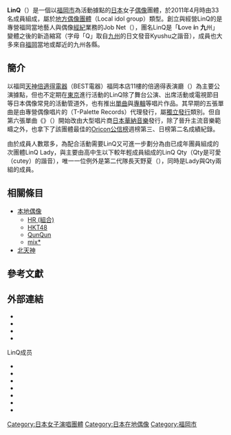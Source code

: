 {{NoteTA
|1=zh-tw:團體;zh-cn:组合;zh-hk:組合;
}}
{{Otheruses|subject=日本的一个女子偶像团体|other=LINQ的其他意思|LINQ}}
{{藝人
| 姓名 = LinQ
| 類型 = 組合
| 圖片     =
| 圖片尺寸  =
| 国籍     = {{JPN}}
| 職業 = 
| 語言 = [[日語|日語]]
| 音樂類型 = [[日本流行音樂|日本流行音樂]]
| 出道日期 = 2011年4月
| 出道作   = 《[[初次見面|初次見面]]》（{{lang|ja|ハジメマシテ}}）
| 唱片公司 = {{link-ja|調色盤唱片|T-Palette Records}}<br>（T-Palette Records）<br>[[日本華納音樂|日本華納音樂]]<br>（Warner Music Japan）<br>[[avex_trax|愛貝克思]]<br>(Avex Trax)
| 經紀公司 = Job Net
| 官方網站 = {{url|www.loveinq.com/}}
| 相關團體 = [[TRICK8f|TRICK8f]]、[[Lovit's!|Lovit's!]]
| 現任成員 =
| 過往成員 = 
}}

'''LinQ'''（{{lang-ja|リンク}}）是一個以[[福岡市|福岡市]]為活動據點的[[日本|日本]]女子[[日本偶像|偶像]]團體，於2011年4月時由33名成員組成，屬於[[在地偶像|地方偶像團體]]（Local idol group）類型。創立與經營LinQ的是專營福岡當地藝人與偶像[[經紀人|經紀]]業務的Job Net（{{lang|ja|ジョブネット}}），團名LinQ是「'''L'''ove '''i'''n '''九'''州」變體之後的新造縮寫（字母「Q」取自[[九州_(日本)|九州]]的日文發音Kyushu之諧音），成員也大多來自[[福岡縣|福岡]]當地或鄰近的九州各縣。{{R|FukuokaWalker}}

==簡介==
以福岡[[天神_(福岡市)|天神]][[倍適得電器|倍適得電器]]（BEST電器）福岡本店11樓的倍適得表演廳（{{lang|ja|ベストホール}}）為主要公演據點，但也不定期在[[東京都|東京]]進行活動的LinQ除了舞台公演、出席活動或電視節目等日本偶像常見的活動管道外，也有推出[[單曲|單曲]]與[[錄音室專輯|專輯]]等唱片作品{{R|Oricon20130206}}。其早期的五張單曲是由專營偶像唱片的{{link-ja|調色盤唱片|T-Palette Records}}（T-Palette Records）代理發行，屬[[獨立音樂|獨立發行]]類別。但自第六張單曲《{{link-ja|下課鐘結束後|チャイムが終われば}}》（{{lang|ja|チャイムが終われば}}）開始改由大型唱片商[[日本華納音樂|日本華納音樂]]發行，除了晉升主流音樂範疇之外，也拿下了該團體最佳的[[Oricon公信榜|Oricon公信榜]]週榜第三、日榜第二名成績紀錄{{R|Oricon20130417}}。

由於成員人數眾多，為配合活動需要LinQ又可進一步劃分為由已成年團員組成的次團體LinQ Lady，與主要由高中生以下較年輕成員組成的LinQ Qty（Qty是可愛（cutey）的諧音），唯一一位例外是第二代隊長天野夏（{{lang|ja|天野なつ}}），同時是Lady與Qty兩組的成員。
<!----過期資訊，暫時隱藏
==成員==
{| class="wikitable" style="text-align:center; font-size:small"
!姓名!!讀音!!暱稱!!備考
|-
|秋山ありす||{{lang|ja|あきやま ありす}}||{{lang|ja|ありす}}||LinQ 副隊長
|-
|天野なつ||{{lang|ja|あまの なつ}}||{{lang|ja|なつ、あまなつ}}||
|-
|一之瀬みく||{{lang|ja|いちのせ みく||{{lang|ja|みくりん}}||
|-
|上原あさみ||{{lang|ja|うえはら あさみ}}||{{lang|ja|あさみん}}||LinQ 隊長<br>前[[HR_(組合)|HR]]1期生
|-
|大石芽依||{{lang|ja|おおいし めい}}||{{lang|ja|めいめい}}|| 
|-
|岸田麻佑||{{lang|ja|きしだ まゆ}}||{{lang|ja|きしまゆ}}||
|-
|坂井朝香||{{lang|ja|さかい あさか}}||{{lang|ja|あーたん}}}}||
|-
|櫻愛美||{{lang|ja|さくら まなみ}}||{{lang|ja|まなみん}}||
|-
|城崎はるな||{{lang|ja|しろさき はるな}}||{{lang|ja|はるちゃん}}||LinQ Qty 副隊長
|-
|高木悠未||{{lang|ja|たかき ゆうみ}}||{{lang|ja|ゆうみん}}||
|-
|姫崎愛未||{{lang|ja|ひめさき あみ}}||{{lang|ja|あーみん}}||
|-
|桃咲まゆ||{{lang|ja|ももさき まゆ}}||{{lang|ja|ももまゆ}}||
|-
|吉川千愛||{{lang|ja|よしかわ ちあき}}||{{lang|ja|ちあっきー||
|-
|好野紗亜也||{{lang|ja|よしの さあや}}||{{lang|ja|よしにょ}}||LinQ Qty 隊長
|-
|奥村ゆい||{{lang|ja|おくむら ゆい}}||{{lang|ja|ゆんさま}}||
|-
|杉本ゆさ||{{lang|ja|すぎもと ゆさ}}||{{lang|ja|ゆさゆさ}}||
|-
|松村くるみ||{{lang|ja|まつむら くるみ}}||{{lang|ja|くるみん、だご}}||
|-
|池田真亞子||{{lang|ja|いけだ まあこ||まあちゃん||
|-
|芹澤怜奈||{{lang|ja|せりさわ れな||れなちぃ、れなふぃー||
|-
|服部さやか||{{lang|ja|はっとり さやか||さやっち、さやか||
|-
|原直子||{{lang|ja|はら なおこ||なおたん、なおちゃん||LinQ副隊長
|-
|深瀨智聖||{{lang|ja|ふかせ ちせい||ちーちゃん、ちーさん||
|}
---->

<!----
==唱片==
#ハジメマシテ / for you / なう。（2011年6月27日）
#:typeA面單曲
#カロリーなんて / きもち / 手をつないで（2011年11月9日）
#:typeA面單曲
---->

==相關條目==
*[[本地偶像|本地偶像]]
**[[HR_(組合)|HR (組合)]]
**[[HKT48|HKT48]]
**[[QunQun|QunQun]]
**[[mix*|mix*]]
*[[北天神|北天神]]

==參考文獻==
{{reflist|
<ref name="FukuokaWalker">{{cite web |url=http://www.news-gate.jp/article/30002/ |language=ja |script-title=ja:地元のからあげクンも突撃PR！ “九州ラブ”なご当地アイドルとは |publisher=Walker Plus（轉自福岡Walker） |date=2012年5月5日 |accessdate=2013年8月27日 |deadurl=yes |archiveurl=https://web.archive.org/web/20131009202258/http://www.news-gate.jp/article/30002/ |archivedate=2013年10月9日 }}</ref>

<ref name="Oricon20130206">{{cite web |url=http://www.oricon.co.jp/news/rankmusic/2021434/full/ |language=ja |script-title=ja:インディーズ女性アイドルグループの2作がTOP10入り～LinQ、初登場5位 |publisher=[[Oricon|Oricon Style]] |date=2013年2月6日 |accessdate=2013年8月27日 |archive-date=2013年6月3日 |archive-url=https://web.archive.org/web/20130603104856/http://www.oricon.co.jp/news/rankmusic/2021434/full/ |dead-url=no }}</ref>

<ref name="Oricon20130417">{{cite web |url=http://www.oricon.co.jp/news/music/2023768/full/ |language=ja |script-title=ja:LinQ、福岡・東京で同時ライブ！　メジャーデビュー曲が初日2位発進 |publisher=[[Oricon|Oricon Style]] |date=2013年4月17日 |accessdate=2013年8月27日 |archive-date=2013年5月23日 |archive-url=https://web.archive.org/web/20130523220120/http://www.oricon.co.jp/news/music/2023768/full/ |dead-url=no }}</ref>
}}

==外部連結==
* {{Official|https://www.loveinq.com/|LinQ 公式サイト}}
* {{twitter|linq_official|LinQ オフィシャル}}
* {{facebook|loveinq|LinQ オフィシャル}}
* {{YouTube|user=Linqofficial|LinQ オフィシャルYouTube}}

LinQ成员
* {{Twitter|chiaki_yo|吉川千愛(LinQ)}}
* {{Twitter|yuumi_takaki|髙木悠未(LinQ)}}
* {{Twitter|araki_sakura|新木さくら(LinQ)}}
* {{Twitter|rana_kaizuki|海月らな(LinQ)}}
* {{Twitter|riona_suzumoto|涼本理央那(LinQ)}}
* {{Twitter|Kaneko_miyu|金子みゆ(LinQ)}}
* {{Twitter|LinQ_Manager|LinQマネージャー}}

{{DEFAULTSORT:LinQ}}
[[Category:日本女子演唱團體|Category:日本女子演唱團體]]
[[Category:日本在地偶像|Category:日本在地偶像]]
[[Category:福岡市|Category:福岡市]]